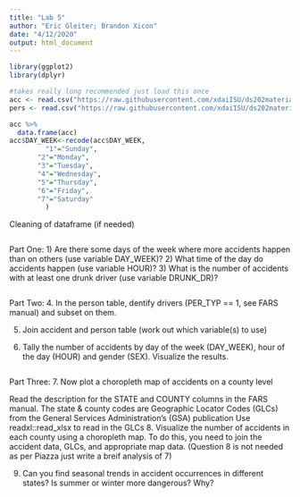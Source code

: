 ```yaml
---
title: "Lab 5"
author: "Eric Gleiter; Brandon Xicon"
date: "4/12/2020"
output: html_document
---
```


```r
library(ggplot2)
library(dplyr)
```

```r
#takes really long recommended just load this once 
acc <- read.csv("https://raw.githubusercontent.com/xdaiISU/ds202materials/master/hwlabs/fars2017/accident.csv", stringsAsFactors = FALSE)
pers <- read.csv("https://raw.githubusercontent.com/xdaiISU/ds202materials/master/hwlabs/fars2017/person.csv", stringsAsFactors = FALSE)
```

```r
acc %>%
  data.frame(acc)
acc$DAY_WEEK<-recode(acc$DAY_WEEK,
         "1"="Sunday",
       "2"="Monday",
       "3"="Tuesday",
       "4"="Wednesday",
       "5"="Thursday",
       "6"="Friday",
       "7"="Saturday"
         )
```

Cleaning of dataframe (if needed)
```r

```


Part One:
1) Are there some days of the week where more accidents happen than on others (use variable DAY_WEEK)?
2) What time of the day do accidents happen (use variable HOUR)?
3) What is the number of accidents with at least one drunk driver (use variable DRUNK_DR)?
```r


```


Part Two:
4. In the person table, dentify drivers (PER_TYP == 1, see FARS manual) and subset on them.

5. Join accident and person table (work out which variable(s) to use)

6. Tally the number of accidents by day of the week (DAY_WEEK), hour of the day (HOUR) and gender (SEX). Visualize the results.
```r

```


Part Three:
7. Now plot a choropleth map of accidents on a county level

Read the description for the STATE and COUNTY columns in the FARS manual. The state & county codes are Geographic Locator Codes (GLCs) from the General Services Administration’s (GSA) publication
Use readxl::read_xlsx to read in the GLCs
8. Visualize the number of accidents in each county using a choropleth map. To do this, you need to join the accident data, GLCs, and appropriate map data. (Question 8 is not needed as per Piazza just write a breif analysis of 7)

9. Can you find seasonal trends in accident occurrences in different states? Is summer or winter more dangerous? Why?
```r

```